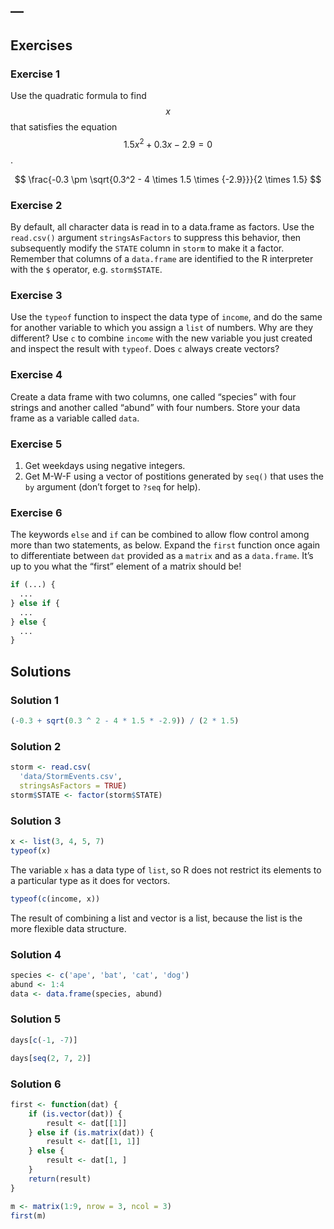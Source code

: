 ---
---

## Exercises

### Exercise 1

Use the quadratic formula to find $$x$$ that satisfies the
equation $$1.5 x^2 + 0.3 x - 2.9 = 0$$.

$$
\frac{-0.3 \pm \sqrt{0.3^2 - 4 \times 1.5 \times {-2.9}}}{2 \times 1.5}
$$

### Exercise 2

By default, all character data is read in to a data.frame as factors. Use the
`read.csv()` argument `stringsAsFactors` to suppress this behavior, then
subsequently modify the `STATE` column in `storm` to make it a factor. Remember
that columns of a `data.frame` are identified to the R interpreter with the `$`
operator, e.g. `storm$STATE`.

### Exercise 3

Use the `typeof` function to inspect the data type of `income`, and do the same
for another variable to which you assign a `list` of numbers. Why are they
different? Use `c` to combine `income` with the new variable you just created
and inspect the result with `typeof`. Does `c` always create vectors?

### Exercise 4

Create a data frame with two columns, one called "species" with four strings and
another called "abund" with four numbers. Store your data frame as a variable
called `data`.

### Exercise 5

1. Get weekdays using negative integers.
1. Get M-W-F using a vector of postitions generated by `seq()` that uses the
`by` argument (don't forget to `?seq` for help).

### Exercise 6

The keywords `else` and `if` can be combined to allow flow control among more
than two statements, as below. Expand the `first` function once again to
differentiate between `dat` provided as a `matrix` and as a `data.frame`. It's
up to you what the "first" element of a matrix should be!

```r
if (...) {
  ...
} else if {
  ...
} else {
  ...
}
```

## Solutions

### Solution 1

```r
(-0.3 + sqrt(0.3 ^ 2 - 4 * 1.5 * -2.9)) / (2 * 1.5)
```

### Solution 2

```r
storm <- read.csv(
  'data/StormEvents.csv',
  stringsAsFactors = TRUE)
storm$STATE <- factor(storm$STATE)
```

### Solution 3

```r
x <- list(3, 4, 5, 7)
typeof(x)
```

The variable `x` has a data type of `list`, so R does not restrict its elements
to a particular type as it does for vectors. 

```r
typeof(c(income, x))
```

The result of combining a list and vector is a list, because the list is the
more flexible data structure.

### Solution 4

```r
species <- c('ape', 'bat', 'cat', 'dog')
abund <- 1:4
data <- data.frame(species, abund)
```

### Solution 5

```r
days[c(-1, -7)]
```

```r
days[seq(2, 7, 2)]
```

### Solution 6

```r
first <- function(dat) {
    if (is.vector(dat)) {
        result <- dat[[1]]
    } else if (is.matrix(dat)) {
        result <- dat[[1, 1]]
    } else {
        result <- dat[1, ]
    }
    return(result)
}
```

```r
m <- matrix(1:9, nrow = 3, ncol = 3)
first(m)
```
